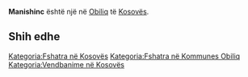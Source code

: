 {{Fshat në 
 | Emri                = Manishinc
 | EmriAlt                = 
 | NAME_SHORT_FORM=      
 | NAME_GENERIC=      
 | NAME_SORT_NAME_RO=      MANISHINC
 | FULL_NAME_RO = Manishinc
 | FULL_NAME_ND_RO=Manishinc
 | SORT_NAME_RG=MANISHINC
 | FULL_NAME_RG=Manishinc
 | FULL_NAME_ND_RG=Manishinc
 | SRP_NAME_SHORT_FORM=      
 | SRP_NAME_GENERIC=      
 | SRP_NAME_SORT_NAME_RO=      
 | SRP_FULL_NAME_RO = 
 | SRP_FULL_NAME_ND_RO=
 | SRP_SORT_NAME_RG=
 | SRP_FULL_NAME_RG=
 | SRP_FULL_NAME_ND_RG=
 | Emri (Rasa dhanore) = 
 | Figura              = 
 | Shteti              = Kosovo
 | Komuna              = Obiliq
 | Kodi postar         = 
 | Sipërfaqja          = 

 | Popullsia           = 

 | Regj. i popullsisë  = 
 | Dend. e popullsisë  = 
 | Faqja zyrtare       = 
 <!--- Koordinatat ----> 
 | Gjerësia            = 42.568333
 | Gjatësia            = 21.410278
 | Lartësia            = 
}}
'''Manishinc''' është një [[]] në [[Obiliq]] të [[Kosovës]].

<!-- == Gjeografia == -->
<!-- == Historia == -->
<!-- == Demografia == -->
== Shih edhe ==
{{Komuna Obiliq}}
{{Kosovo-Administrata-Cung}}

[[Kategoria:Fshatra në Kosovës]]
[[Kategoria:Fshatra në Kommunes Obiliq]]
[[Kategoria:Vendbanime në Kosovës]]